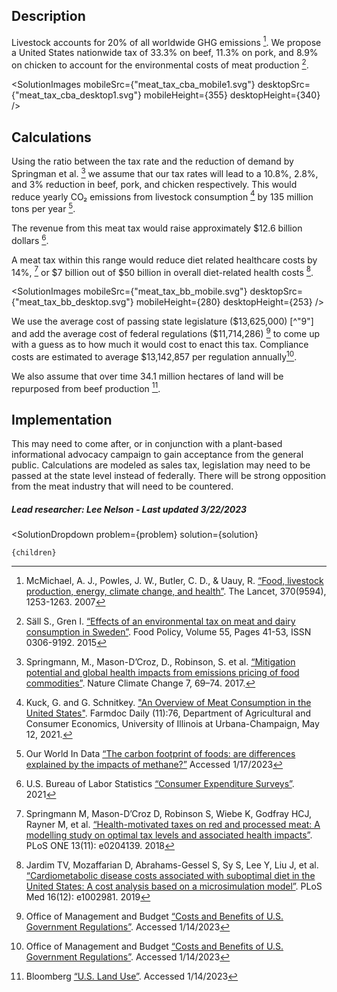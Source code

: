 


## Description
Livestock accounts for 20% of all worldwide GHG emissions [^"1"]. We propose a United States nationwide tax of 33.3% on beef, 11.3% on pork, and 8.9% on chicken to account for the environmental costs of meat production [^"2"].

<SolutionImages 
  mobileSrc={"meat_tax_cba_mobile1.svg"}
  desktopSrc={"meat_tax_cba_desktop1.svg"}
   mobileHeight={355}
  desktopHeight={340}
/>

## Calculations
Using the ratio between the tax rate and the reduction of demand by Springman et al. [^"3"] we assume that our tax rates will lead to a 10.8%, 2.8%, and 3% reduction in beef, pork, and chicken respectively. This would reduce yearly CO₂ emissions from livestock consumption [^"4"] by 135 million tons per year [^"5"].

The revenue from this meat tax would raise approximately $12.6 billion dollars [^"6"].

A meat tax within this range would reduce diet related healthcare costs by 14%, [^"7"] or $7 billion out of $50 billion in overall diet-related health costs [^"8"]. 

<SolutionImages 
  mobileSrc={"meat_tax_bb_mobile.svg"}
  desktopSrc={"meat_tax_bb_desktop.svg"}
   mobileHeight={280}
  desktopHeight={253}
/>

We use the average cost of passing state legislature ($13,625,000) [^"9"] and add the average cost of federal regulations ($11,714,286) [^"10"] to come up with a guess as to how much it would cost to enact this tax. Compliance costs are estimated to average $13,142,857 per regulation annually[^"10"].

We also assume that over time 34.1 million hectares of land will be repurposed from beef production [^"11"].

## Implementation
This may need to come after, or in conjunction with a plant-based informational advocacy campaign to gain acceptance from the general public. Calculations are modeled as sales tax, legislation may need to be passed at the state level instead of federally. There will be strong opposition from the meat industry that will need to be countered.

##### Lead researcher: Lee Nelson - Last updated 3/22/2023

[^"1"]: McMichael, A. J., Powles, J. W., Butler, C. D., & Uauy, R. [“Food, livestock production, energy, climate change, and health”](https://doi.org/10.1016/S0140-6736(07)61256-2). The Lancet, 370(9594), 1253-1263. 2007

[^"2"]: Säll S., Gren I. [“Effects of an environmental tax on meat and dairy consumption in Sweden”](https://doi.org/10.1016/j.foodpol.2015.05.008). Food Policy, Volume 55, Pages 41-53, ISSN 0306-9192. 2015

[^"3"]: Springmann, M., Mason-D’Croz, D., Robinson, S. et al. [“Mitigation potential and global health impacts from emissions pricing of food commodities”](https://doi.org/10.1038/nclimate3155). Nature Climate Change 7, 69–74. 2017.

[^"4"]: Kuck, G. and G. Schnitkey. ["An Overview of Meat Consumption in the United States"](https://farmdocdaily.illinois.edu/2021/05/an-overview-of-meat-consumption-in-the-united-states.html). Farmdoc Daily (11):76, Department of Agricultural and Consumer Economics, University of Illinois at Urbana-Champaign, May 12, 2021.

[^"5"]: Our World In Data [“The carbon footprint of foods: are differences explained by the impacts of methane?”](https://ourworldindata.org/carbon-footprint-food-methane) Accessed 1/17/2023

[^"6"]: U.S. Bureau of Labor Statistics [“Consumer Expenditure Surveys”](https://www.bls.gov/cex/tables/calendar-year/mean/cu-all-multi-year-2021.pdf). 2021

[^"7"]: Springmann M, Mason-D’Croz D, Robinson S, Wiebe K, Godfray HCJ, Rayner M, et al. [“Health-motivated taxes on red and processed meat: A modelling study on optimal tax levels and associated health impacts”](https://doi.org/10.1371/journal.pone.0204139). PLoS ONE 13(11): e0204139. 2018

[^"8"]: Jardim TV, Mozaffarian D, Abrahams-Gessel S, Sy S, Lee Y, Liu J, et al. [“Cardiometabolic disease costs associated with suboptimal diet in the United States: A cost analysis based on a microsimulation model”](https://doi.org/10.1371/journal.pmed.1002981). PLoS Med 16(12): e1002981. 2019

[^"9"]: Legislative Service Bureau [“Average Cost of Enacting a New State Law”](https://www.michigancapitolconfidential.com/enacting-a-new-state-law-costs-272500-on-average). Accessed 1/14/2023

[^"10"]: Office of Management and Budget [“Costs and Benefits of U.S. Government Regulations”](https://www.thoughtco.com/costs-and-benefits-of-government-regulations-4068946). Accessed 1/14/2023

[^"11"]: Bloomberg [“U.S. Land Use”](https://www.bloomberg.com/graphics/2018-us-land-use/#xj4y7vzkg). Accessed 1/14/2023

  <SolutionDropdown 
    problem={problem} 
    solution={solution}
  >
    {children}
  </SolutionDropdown>